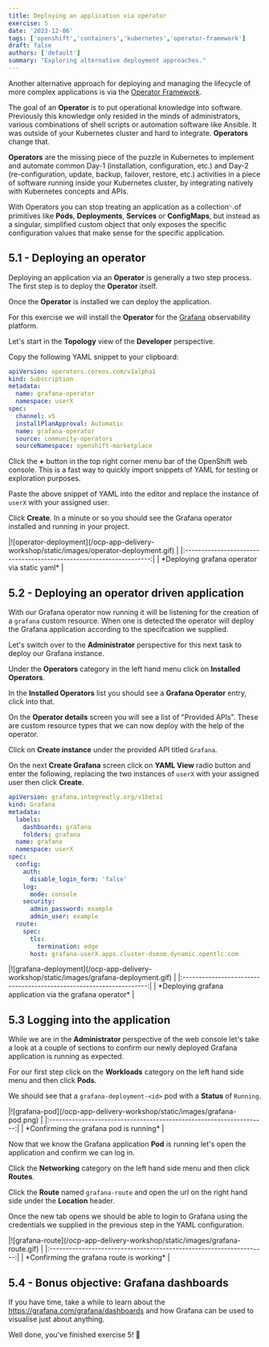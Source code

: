 ```yaml
---
title: Deploying an application via operator
exercise: 5
date: '2023-12-06'
tags: ['openshift','containers','kubernetes','operator-framework']
draft: false
authors: ['default']
summary: "Exploring alternative deployment approaches."
---
```


Another alternative approach for deploying and managing the lifecycle of more complex applications is via the [Operator Framework](https://operatorframework.io).

The goal of an **Operator** is to put operational knowledge into software. Previously this knowledge only resided in the minds of administrators, various combinations of shell scripts or automation software like Ansible. It was outside of your Kubernetes cluster and hard to integrate. **Operators** change that.

**Operators** are the missing piece of the puzzle in Kubernetes to implement and automate common Day-1 (installation, configuration, etc.) and Day-2 (re-configuration, update, backup, failover, restore, etc.) activities in a piece of software running inside your Kubernetes cluster, by integrating natively with Kubernetes concepts and APIs. 

With Operators you can stop treating an application as a collection␃of primitives like **Pods**, **Deployments**, **Services** or **ConfigMaps**, but instead as a singular, simplified custom object that only exposes the specific configuration values that make sense for the specific application.




## 5.1 - Deploying an operator

Deploying an application via an **Operator** is generally a two step process. The first step is to deploy the **Operator** itself.

Once the **Operator** is installed we can deploy the application.

For this exercise we will install the **Operator** for the [Grafana](https://grafana.com) observability platform.

Let's start in the **Topology** view of the **Developer** perspective.

Copy the following YAML snippet to your clipboard:

```yaml
apiVersion: operators.coreos.com/v1alpha1
kind: Subscription
metadata:
  name: grafana-operator
  namespace: userX
spec:
  channel: v5
  installPlanApproval: Automatic
  name: grafana-operator
  source: community-operators
  sourceNamespace: openshift-marketplace
```

Click the **+** button in the top right corner menu bar of the OpenShift web console. This is a fast way to quickly import snippets of YAML for testing or exploration purposes.

Paste the above snippet of YAML into the editor and replace the instance of `userX` with your assigned user.

Click **Create**. In a minute or so you should see the Grafana operator installed and running in your project.

<Zoom>
|![operator-deployment](/ocp-app-delivery-workshop/static/images/operator-deployment.gif) | 
|:-------------------------------------------------------------------:|
| *Deploying grafana operator via static yaml*                        |
</Zoom>


## 5.2 - Deploying an operator driven application

With our Grafana operator now running it will be listening for the creation of a `grafana` custom resource. When one is detected the operator will deploy the Grafana application according to the specifcation we supplied.

Let's switch over to the **Administrator** perspective for this next task to deploy our Grafana instance.

Under the **Operators** category in the left hand menu click on **Installed Operators**.

In the **Installed Operators** list you should see a **Grafana Operator** entry, click into that.

On the **Operator details** screen you will see a list of "Provided APIs". These are custom resource types that we can now deploy with the help of the operator.

Click on **Create instance** under the provided API titled `Grafana`.

On the next **Create Grafana** screen click on **YAML View** radio button and enter the following, replacing the two instances of `userX` with your assigned user then click **Create**.

```yaml
apiVersion: grafana.integreatly.org/v1beta1
kind: Grafana
metadata:
  labels:
    dashboards: grafana
    folders: grafana
  name: grafana
  namespace: userX
spec:
  config:
    auth:
      disable_login_form: 'false'
    log:
      mode: console
    security:
      admin_password: example
      admin_user: example
  route:
    spec:
      tls:
        termination: edge
      host: grafana-userX.apps.cluster-dsmsm.dynamic.opentlc.com
```

<Zoom>
|![grafana-deployment](/ocp-app-delivery-workshop/static/images/grafana-deployment.gif) | 
|:-------------------------------------------------------------------:|
| *Deploying grafana application via the grafana operator*            |
</Zoom>


## 5.3 Logging into the application

While we are in the **Administrator** perspective of the web console let's take a look at a couple of sections to confirm our newly deployed Grafana application is running as expected.

For our first step click on the **Workloads** category on the left hand side menu and then click **Pods**.

We should see that a `grafana-deployment-<id>` pod with a **Status** of `Running`.

<Zoom>
|![grafana-pod](/ocp-app-delivery-workshop/static/images/grafana-pod.png) | 
|:-------------------------------------------------------------------:|
| *Confirming the grafana pod is running*                             |
</Zoom>


Now that we know the Grafana application **Pod** is running let's open the application and confirm we can log in.

Click the **Networking** category on the left hand side menu and then click **Routes**.

Click the **Route** named `grafana-route` and open the url on the right hand side under the **Location** header.

Once the new tab opens we should be able to login to Grafana using the credentials we supplied in the previous step in the YAML configuration.

<Zoom>
|![grafana-route](/ocp-app-delivery-workshop/static/images/grafana-route.gif) | 
|:-------------------------------------------------------------------:|
| *Confirming the grafana route is working*                           |
</Zoom>


## 5.4 - Bonus objective: Grafana dashboards

If you have time, take a while to learn about the https://grafana.com/grafana/dashboards and how Grafana can be used to visualise just about anything.


Well done, you've finished exercise 5! 🎉 
